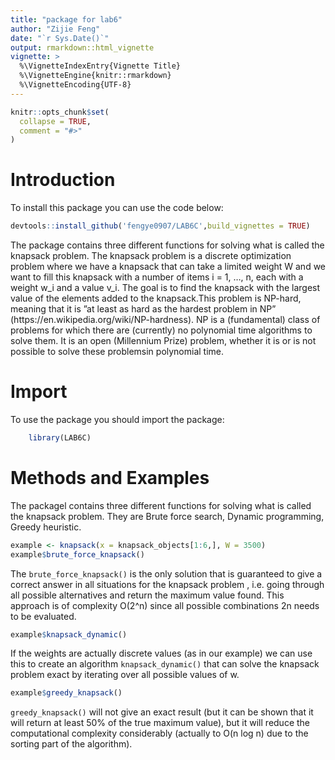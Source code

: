 ```yaml
---
title: "package for lab6"
author: "Zijie Feng"
date: "`r Sys.Date()`"
output: rmarkdown::html_vignette
vignette: >
  %\VignetteIndexEntry{Vignette Title}
  %\VignetteEngine{knitr::rmarkdown}
  %\VignetteEncoding{UTF-8}
---
```


```r
knitr::opts_chunk$set(
  collapse = TRUE,
  comment = "#>"
)
```

# Introduction
  To install this package you can use the code below:

```r
devtools::install_github('fengye0907/LAB6C',build_vignettes = TRUE)
```

The package contains three different functions for solving what is called the knapsack problem.
The knapsack problem is a discrete optimization problem where we have a knapsack that can take a
limited weight W and we want to fill this knapsack with a number of items i = 1, ..., n, each with a
weight w_i and a value v_i. The goal is to find the knapsack with the largest value of the elements added
to the knapsack.This problem is NP-hard, meaning that it is ”at least as hard as the hardest problem in
NP” (https://en.wikipedia.org/wiki/NP-hardness). NP is a (fundamental) class of problems for which
there are (currently) no polynomial time algorithms to solve them. It is an open (Millennium Prize)
problem, whether it is or is not possible to solve these problemsin polynomial time.

# Import
To use the package you should import the package:
```r
    library(LAB6C)
```

# Methods and Examples

The packagel contains three different functions for solving what is called the knapsack problem. They are Brute force search, Dynamic programming, Greedy heuristic.

```r
example <- knapsack(x = knapsack_objects[1:6,], W = 3500)
example$brute_force_knapsack()
```

The `brute_force_knapsack()` is the only solution that is guaranteed to give a correct answer in all situations for the knapsack problem
, i.e. going through all possible alternatives and return the maximum value found. This approach is of complexity O(2^n) since all possible combinations 2n needs to be evaluated.

```r
example$knapsack_dynamic()
```

If the weights are actually discrete values (as in our example) we can use this to create an algorithm `knapsack_dynamic()` that can solve the knapsack problem exact by iterating over all possible values of w.

```r
example$greedy_knapsack()
```

`greedy_knapsack()` will not give an exact result (but it can be shown that it will return at least 50% of the true maximum value), but it will reduce the computational complexity considerably (actually to O(n log n) due to the sorting part of the algorithm).
